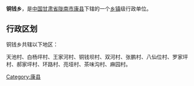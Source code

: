 {{中国乡级行政区
| 行政区全称 = 铜钱乡
| 景观照片文件名 =
| 景观照片描述 =
| 汉语拼音 =
| 通用拼音 =
| 注音符號 =
| 其它标音类型1 =
| 其它标音1 =
| 其它标音类型2 =
| 其它标音2 =
| 其它语言类型1 =
| 其它语言地名1 =
| 其它语言类型2 =
| 其它语言地名2 =
| 上级行政区 = [[甘肃省|甘肃省]][[陇南市|陇南市]][[康县|康县]]
| 行政区类别 = [[乡|乡]]
| 行政区划代码 =
| 地理坐标 =
| 总面积 =
| 户籍人口 =
| 户籍人口年份 =
| 常住人口 =
| 常住人口年份 =
| 人口密度 =
| 行政区划 =
| 官方网站 =
| 政府驻地 =
| 邮政编码 =
| 毗邻行政区 =
| 位置图文件名 =
| 位置图描述 =
}}
'''铜钱乡'''，是[[中华人民共和国|中国]][[甘肃省|甘肃省]][[陇南市|陇南市]][[康县|康县]]下辖的一个[[乡镇|乡镇]]级行政单位。

== 行政区划 ==
铜钱乡共辖以下地区：

天池村、白杨坪村、王家河村、铜钱坝村、双河村、张鹏村、八仙位村、罗家坪村、郝家坪村、环路村、亮垭村、茶味沟村、麻园村。

{{甘肃小作品}}
{{康县行政区划}}

[[Category:康县|Category:康县]]